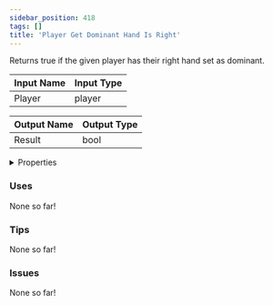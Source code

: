 ```yaml
---
sidebar_position: 418
tags: []
title: 'Player Get Dominant Hand Is Right'
---
```


Returns true if the given player has their right hand set as dominant.




<EsbSvg />

| Input Name | Input Type |
|-----------|-----------|
| Player | player |

| Output Name | Output Type |
|-----------|-----------|
| Result | bool |


<details>
  <summary>Properties</summary>
  <div>
    <div>
    <table>
      <thead>
        <tr>
          <th>Is beta required?</th>
          <th>❌</th>
        </tr>
        <tr>
          <th>Is this chip a trolling risk?</th>
          <th>❌</th>
        </tr>
        <tr>
          <th>Is this chip a role assignment risk?</th>
          <th>❌</th>
        </tr>
        <tr>
          <th>Chip UUID</th>
          <th>2cc92be4-ca23-4148-88d6-71cfb9b7fd58</th>
        </tr>
      </thead>
    </table>
    </div>
  </div>
</details>

### Uses

None so far!

### Tips

None so far!

### Issues

None so far!